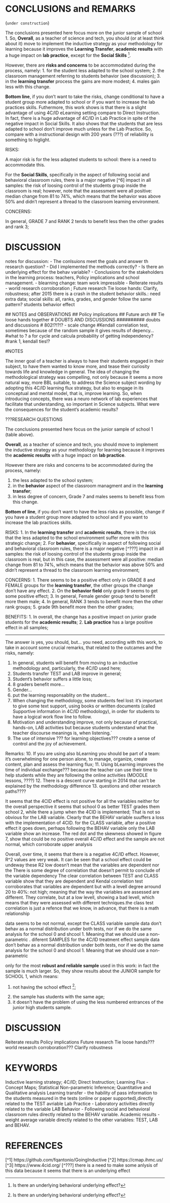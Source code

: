 # CONCLUSIONS and REMARKS

(`under construction`)

The conclusions presented here focus more on the junior sample of school 1. So, **Overall**, as a teacher of science and tech, you should (or at least think about it) move to implement the inductive strategy as your methodology for learning because it improves the **Learning Transfer**, **academic results** with a huge impact on **lab practice**, except for the **Social Skills** [^readme-8].

However, there are **risks and concerns** to be accommodated during the process, namely:
1. for the student less adapted to the school system;
2. the classroom management referring to students behavior (see discussion);
3. in the **learning transfer** process the gains are more modest;
4. males gain less with this change.

[^readme-8]: Is there an underlying behavioral underlying effect?

**Bottom line**, if you don't want to take the risks, change conditional to have a student group more adapted to school or if you want to increase the lab practices skills. Futhermore, this work shows is that there is a slight advantage of using 4C/ID eLearning setting compare to Direct Instruction. In fact, there is a huge advantage of 4C/ID in Lab Practice in spite of the negative impact in Social Skills. It also shows that the students that are less adapted to school don't improve much unless for the Lab Practice. So, compare with a instructional design with 200 years (???) of reliability is something to higlight.

RISKS:

A major risk is for the less adapted students to school: there is a need to accommodate this. 

For the **Social Skills**, specifically in the aspect of following social and behavioral classroom rules, there is a major negative [\^6] impact in all samples: the risk of loosing control of the students group inside the classroom is real; however, note that the assessment were all positive: median change from 81 to 74%, which means that the behavior was above 50% and didn't represent a thread to the classroom learning environment.

CONCERNS:

In general, GRADE 7 and RANK 2 tends to benefit less then the other grades and rank 3;

# DISCUSSION

notes for discussion: - The conlsuions meet the goals and answer th research question? - Did I implemented the methods correctly? - Is there an underlying effect for the behav variable? - Conclusions for the stakeholders in the learning process: teachers, Policy implications and school management. - blearning change: team work impressible - Reiterate results - world research corroboration ; Future research Tie loose hands: Clarify, robustness; after 2015 there is a crash in the student behavior skills.: need extra data; social skills: all, ranks, grades, and gender follow the same pattern? students behavior effect

  ## NOTES and OBSERVATIONS
  ## Policy implications
  ## Future  arch
  ## Tie loose hands together
  # DOUBTS AND DISCUSSIONS
  ########## doubts and discussions
# 802!?!?!? - scale change
#Kendall correlation test, sometimes because of the random sample it gives results of depency...
#what to ? a for cycle and calcula probability of getting independency?
#rank 1, kendall ties!?



#NOTES

The inner goal of a teacher is always to have their students engaged in their subject, to have them wanted to know more, and tease their curiosity towards life and knowledge in general. The idea of changing the methodological strategy was compelling, not only because it seems a more natural way, more BBL suitable, to address the Science subject wording by adopting this 4C/ID learning flux strategy, but also to engage in its conceptual and mental model, that is, improve learning. So, when introducing concepts, there was a neuro network of lab experiences that facilitate that understanding, so important in Science subjects. What were the consequences for the student's academic results?


???RESEARCH QUESTIONS

The conclusions presented here focus on the junior sample of school 1 (table above). 

**Overall**, as a teacher of science and tech, you should move to implement the inductive strategy as your methodology for learning because it improves the **academic results** with a huge impact on **lab practice**.

However there are risks and concerns to be accommodated during the process, namely: 

  1. the less adapted to the school system;
  2. in the **behavior** aspect of the classroom managment and in the **learning transfer**;
  3. in less degree of concern, Grade 7 and males seems to benefit less from this change.

**Bottom of line**, if you don't want to have the less risks as possible, change if you have a student group more adapted to school and if you want to increase the lab practices skills.

RISKS:
  1. In the **learning transfer** and **academic results**, there is the risk that the less adapted to the school environment suffer more with this strategic change;
  2. For **behavior**, specifically in aspect of following social and behavioral classroom rules, there is a major negative [^???] impact in all samples: the risk of loosing control of the students group inside the classroom is real, but in this case, the assessment were all positive: median change from 81 to 74%, which means that the behavior was above 50% and didn't represent a thread to the classroom learning environment;

CONCERNS:
  1. There seems to be a positive effect only in GRADE 8 and FEMALE groups for the **learning transfer**, the other groups the change don't have any effect. 
  2. On the **behavior field** only grade 9 seems to get some positive effect;
  3. In general, Female gender group tend to benefit more them male;
  4. In general, RANK 3 tends to benefit more then the other rank groups;
  5. grade 9th benefit more then the other grades;
  
BENEFITS:
  1. In overall, the change has a positive impact on junior grade students for the **academic results**; 
  2. **Lab practice** has a large positive effect in all samples;

------------------------------

The answer is yes, you should, but... you need, according with this work, to take in account some crucial remarks, that related to the outcames and the risks, namely: 

1. In general, students will benefit from moving to an inductive methodology and, particularly, the 4C/ID used here;
2. Students transfer TEST and LAB improve in general;
3. Student's behavior suffers a little loss;
4. 8 graders benefit more...
5. Gender...
6. put the learning responsablity on the student...
7. When changing the methodology, some students feel lost: it's important to give some text support, using books or written documents (called Supportive information in 4C/ID methodology), in order for students to have a logical work flow line to follow.
8. Motivation and understanding improve, not only because of practical, hands-on, LAB activities but because students understand what the teacher discourse meanings is, when listening.´
9. The use of intensive ??? for learning objectives??? create a sense of control and the joy of achievement.

Remarks:
10. If you are using also bLearning you should be part of a team: it's overwhelming for one person alone, to manage, organize, create content, plan and assess the learning flux;
11. Using bLearning improves the time of individual exchange??? because the teacher can use their time to help students while they are following the online activities (MOODLE lessons, ????)
12. There is a descent curve starting in 2014 that can't be explained by the methodology difference
13. questions and other research paths????

It seems that the 4CID effect is not positive for all the variables neither for the overall perspective it seems that school 0 as better TEST grades them school 2, while there a jump when the 4CID is implemented; That is not so obvious for the LAB variable. Clearly that the BEHAV variable suuffers a loss with the implementation of 4CID. for the CLASS variable, after a positive effect it goes down, perhaps following the BEHAV variable only the LAB variable show an increase. The red dot and the skewness showed in figure 7, show that could be no positive overall 4C/ID effect and the sample are not normal, which corroborate upper analysis

Overall, over time, it seems that there is a negative 4C/ID effect. 
However, R^2 values are very weak. It can be seen that a school effect could be undeway these R2 low doesn't mean that the variables are dependent nor the 
There is some degree of correlation that doesn't permit to conclude of the variable dependency
The clear correlation between TEST and CLASS variable show that they are dependent and Kendal correlation test corroborates that variables are dependent but with a levell degree arround 20 to 40%: not high; meaning that the way the variables are assessed are different. They correlate, but at a low levell, showing a bad levell, which means that they were assessed with different techniques.the class test correlation is just a refence that we know, in advance, that there is a math relationship

data seems to be not normal, except the CLASS variable sample data don't behav as a normal distribution under both tests, nor if we do the same analysis for the school 0 and shcool 1. Meaning that we should use a non-parametric . diferent SAMPLES for the 4C/ID treatment effect
sample data don't behav as a normal distribution under both tests, nor if we do the same analysis for the school 0 and shcool 1. Meaning that we should use a non-parametric 

only for the most **robust and reliable sample** used in this work: in fact the sample is much larger. So, they show results about the JUNIOR sample for SCHOOL 1, which means:

  1. not having the school effect [^readme-7];

[^readme-7]: Is there an underlying behavioral underlying effect?

  2.  the sample has students with the same age;
  3.  it doesn't have the problem of using the less numbered entrances of the junior high students sample.

# DISCUSSION 

Reiterate results
Policy implications
Future research
Tie loose hands???
world research corroboration???
Clarify
robustness

# KEYWORDS

Inductive learning strategy; 
4C/ID; 
Direct Instruction; 
Learning Flux - Concept Maps; 
Statistical Non-parametric Inference; 
Quantitative and Qualitative analysis
Learning transfer - the hability of pass information to the students measured in the tests (online or paper supported),directly related to the TEST avriable
Lab Practice - Laboratory activities directly related to the variable LAB
Behavior - Following social and behavioral classroom rules directly related to the BEHAV variable.
Academic results - weight average variable directly related to the other variables: TEST, LAB and BEHAV.

# REFERENCES

[^1] https://github.com/fqantonio/GoingInductive
[^2] https://cmap.ihmc.us/
[^3] https://www.4cid.org/
[^???] there is a need to make some anlysis of this data because it seems that there is an underlying effect

